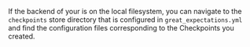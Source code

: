 
If the <TechnicalTag tag="store" text="Store" /> backend of your <TechnicalTag tag="checkpoint_store" text="Checkpoint Store" /> is on the local filesystem, you can navigate to the `checkpoints` store directory that is configured in `great_expectations.yml` and find the configuration files corresponding to the Checkpoints you created.
